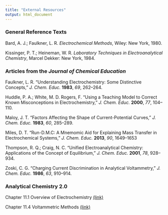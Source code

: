 ```yaml
---
title: "External Resources"
output: html_document
---
```


### General Reference Texts

Bard, A. J.; Faulkner, L. R. *Electrochemical Methods*, Wiley: New York, 1980.

Kissinger, P. T.; Heineman, W. R. *Laboratory Techniques in Electroanalytical Chemistry*, Marcel Dekker: New York, 1984.

### Articles from the *Journal of Chemical Education*

Faulkner, L. R. "Understanding Electrochemistry: Some Distinctive Concepts," *J. Chem. Educ.* **1983**, *69*, 262--264.

Huddle, P. A.; White, M. D. Rogers, F. "Using a Teaching Model to Correct Known Misconceptions in Electrochemistry," *J. Chem. Educ.* **2000**, *77*, 104--110.

Maloy, J. T. "Factors Affecting the Shape of Current-Potential Curves," *J. Chem. Educ.* **1983**, *60*, 285--289.

Miles, D. T. "Run-D.M.C: A Mnemomic Aid for Explaining Mass Transfer in Electrochemical Systems," *J. Chem. Educ.* **2013**, *90*, 1649--1653

Thompson, R. Q.; Craig, N. C. "Unified Electroanalytical Chemistry: Applications of the Concept of Equilibrium," *J. Chem. Educ.* **2001**, *78*, 928--934.

Zoski, C. G. "Charging Current Discrimination in Analytical Voltammetry," *J. Chem. Educ.* **1986**, *63*, 910--914.

### Analytical Chemistry 2.0

Chapter 11.1 Overview of Electrochemistry [(link)](http://chem.libretexts.org/Textbook_Maps/Analytical_Chemistry_Textbook_Maps/Map%3A_Analytical_Chemistry_2.0_(Harvey)/11_Electrochemical_Methods/11.1%3A_Overview_of_Electrochemistry)

Chapter 11.4 Voltammetric Methods [(link)](http://chem.libretexts.org/Textbook_Maps/Analytical_Chemistry_Textbook_Maps/Map%3A_Analytical_Chemistry_2.0_(Harvey)/11_Electrochemical_Methods/11.4%3A_Voltammetric_Methods)